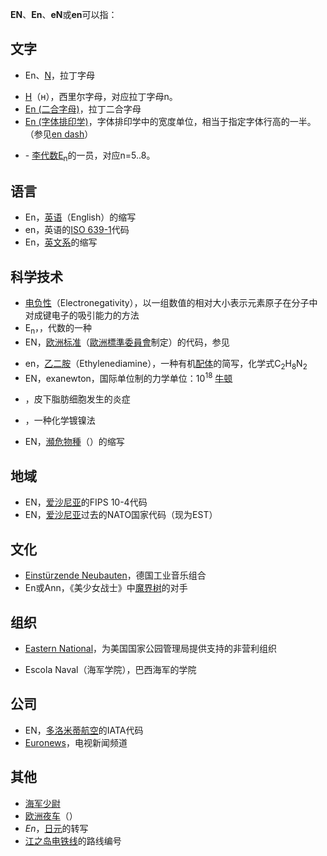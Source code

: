 '''EN'''、'''En'''、'''eN'''或'''en'''可以指：
{{目录靠右}}

==文字==
* En、[[N|N]]，拉丁字母
<!--* [[EN_(cuneiform)|EN (cuneiform)]], the mark in Sumerian cuneiform script for a High Priest or Priestess meaning "lord" or "priest"-->
* [[Н|Н]]（н），西里尔字母，对应拉丁字母n。
* [[En_(二合字母)|En (二合字母)]]，拉丁二合字母
* [[En_(字体排印学)|En (字体排印学)]]，字体排印学中的宽度单位，相当于指定字体行高的一半。（参见[[连字号#En_dash|en dash]]）
* {{link-en|En (李代数)|En (Lie algebra)}} - [[李代数|李代数]]E<sub>n</sub>的一员，对应n=5..8。

==语言==
* En，[[英语|英语]]（English）的缩写
* en，英语的[[ISO_639-1|ISO 639-1]]代码
* En，[[英文系|英文系]]的缩写

==科学技术==
* [[电负性|电负性]]（Electronegativity），以一组数值的相对大小表示元素原子在分子中对成键电子的吸引能力的方法
* E<sub>n</sub>，{{link-en|En (李代数)|En (Lie algebra)}}，代数的一种
* EN，[[欧洲标准|欧洲标准]]（[[歐洲標準委員會|歐洲標準委員會]]制定）的代码，参见{{link-en|欧洲标准列表|List of EN standards}}
<!--* [[Engrailed_(gene)|Engrailed (gene)]], a gene involved in early embryological development-->
* en，[[乙二胺|乙二胺]]（Ethylenediamine），一种有机[[配体|配体]]的简写，化学式C<sub>2</sub>H<sub>8</sub>N<sub>2</sub>
* EN，exanewton，国际单位制的力学单位：10<sup>18</sup> [[牛顿_(单位)|牛顿]]
* {{link-en|结节性红斑|Erythema nodosum}}，皮下脂肪细胞发生的炎症
* {{link-en|无电解镀镍|Electroless nickel plating}}，一种化学镀镍法
* EN，[[瀕危物種|瀕危物種]]（{{lang-en|endangered species}}）的缩写

==地域==
* EN，[[爱沙尼亚|爱沙尼亚]]的FIPS 10-4代码
* EN，[[爱沙尼亚|爱沙尼亚]]过去的NATO国家代码（现为EST）
<!--*[[EN_postcode_area|EN postcode area]]，伦敦的一个区-->
==文化==
*[[Einstürzende_Neubauten|Einstürzende Neubauten]]，德国工业音乐组合
* En或Ann，《美少女战士》中[[魔界树|魔界树]]的对手

==组织==
*[[Eastern_National|Eastern National]]，为美国国家公园管理局提供支持的非营利组织
<!--*[[English_Nature|English Nature]]，former UK government agency responsible for nature conservation in England
*[[Envirolink_Northwest|Envirolink Northwest]], an environmental organisation in north-west England-->
*Escola Naval（海军学院），巴西海军的学院

==公司==
*EN，[[多洛米蒂航空|多洛米蒂航空]]的IATA代码
*[[Euronews|Euronews]]，电视新闻频道
<!--*[[Esquimalt_and_Nanaimo_Railway|Esquimalt and Nanaimo Railway]]-->

==其他==
* [[海军少尉|海军少尉]]
* [[欧洲夜车|欧洲夜车]]（{{lang-en|EuroNight}}）
* ''En''，[[日元|日元]]的转写
* [[江之岛电铁线|江之岛电铁线]]的路线编号
<!--* Empty netter or [[empty_net_goal|empty net goal]], a type of goal in ice hockey-->

{{disambig|Cat=二字拉丁字母缩写消歧义}}